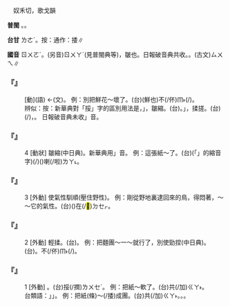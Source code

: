 
=={{ruby|挼|ㄖㄨㄛˊ}}==

　奴禾切，歌戈韻

'''普閩''' {{ruby|(文)|ㄌㄜˊ}}。{{ruby|(白)|ㄌㆤˊ}}。

'''台甘''' <rt>ㄌㄜˊ</rt>。按：通作：捼∥

'''國音''' <rt>ㄖㄨㄛˊ</rt>。(另音)<rt>ㄖㄨㄚˊ</rt>(見普閩典等)，皺也。日報破音典共收{{ruby|(文)|ㄖㄨㄛˊ}}。{{ruby|(語)|ㄋㄨㄛˊ}}。(古文)<rt>ㄙㄨㄟ</rt>∥

    

==='''『{{ruby|挼|ㄖㄨㄛˊ}}{{ruby|搓|·ㄘㄨㄛ}}』'''===
: [動](語) ←{{ruby|挼|ㄋㄨㄛˊ}}{{ruby|搓|ㄘㄨㄛ}}(文)。 例：別把鮮花～壞了。(台){{ruby|生|ㄘㆥ}}{{ruby|/|ㄑㆪ}}(鮮也){{ruby|花|ㄏㄨㆤ}}不(/伓)<rt>ㆬ˫</rt>{{ruby|通|ㄊㄤ}}{{ruby|搦|ㄌㄧㆦㆶ ͘}}(/{{ruby|<mark>&#xffefe;</mark>|ㄘㄨㆤ˪}}){{ruby|歹|ㄆㆮˋ}}{{ruby|去|ㄎㄧ˪}}。
:辨似：按：新華典對「挼」字的區別用法是，{{ruby|「|ㄖㄨㄚˊ}}」，皺縮。(台){{ruby|醮|ㆢㄧㄠˊ}}{{ruby|/|ㄌㄧㄠˊ}}。{{ruby|「|ㄖㄨㄛˊ}}」，揉搓。(台){{ruby|<mark>&#xf90ae;</mark>|ㄙㄜ}}(/{{ruby|<mark>&#xf90ae;</mark>|ㄙㄜ}}{{ruby|軟|ㄋㆭˋ}})，{{ruby|搦|ㄌㄧㆦㆶ ͘}}{{ruby|做|ㄗㄨㆤ˪}}{{ruby|/|ㄗㄜ˪}}{{ruby|歸|ㄍㄨㄧ}}{{ruby|丸|ㄨㄢˊ}}。 日報破音典未收{{ruby|「|ㄖㄨㄚˊ}}」音。
:
    

==='''『{{ruby|挼|ㄖㄨㄛˊ}}』'''===
:4  [動狀] 皺縮(中日典)。新華典用{{ruby|「|ㄖㄨㄚˊ}}」音。 例：這張紙～了。(台){{ruby|<mark>&#xffb50;</mark>|ㄐㄧㆵ}}(「{{ruby|此|ㄐㄧˋ}}{{ruby|一|ㄐㄧㆵ ͘}}」的縮音字)(/{{ruby|此|ㄐㄧㆵ}}){{ruby|張|ㄉㄧㆫ}}{{ruby|/|ㄉㄧㆧ}}{{ruby|紙|ㄗㄨㄚˋ}}{{ruby|<mark>&#xf9260;</mark>|ㄌㄧㄠˊ}}({{ruby|→|ㆢㄧㄠˊ}}){{ruby|去|ㄎㄧ˪}}喇(/啦)<rt>ㄌㄚ˪</rt>。
    

==='''『{{ruby|挼|ㄖㄨㄛˊ}}』'''===
:3  [外動] 使氣性馴順(壓住野性)。 例：剛從野地裏逮回來的鳥，得悶著，～～它的氣性。(台){{ruby|拄|ㄉㄨˋ}}{{ruby|則|ㄐㄧㄚㆷ}}({{ruby|適|ㄒㄧㆤㆶ}}{{ruby|即|ㄐㄧㄚㆷ}}){{ruby|對|ㄉㄨㄧ˪}}{{ruby|野|ㄧㄚˋ}}{{ruby|外|ㆣㄨㄚ˫}}{{ruby|掠|ㄌㄧㄚㆶ ͘}}{{ruby|轉|ㄉㆭˋ}}{{ruby|來|·ㄌㄞˊ}}{{ruby|丌|ㆤ}}{{ruby|鳥|ㄐㄧㄠˋ}}{{ruby|仔|ㄚ}}{{ruby|著|ㄉㄧㄜㆷ ͘}}{{ruby|且|ㄑㄧㆩˋ}}{{ruby|翕|ㄏㄧㆴ}}在(/<mark>&#xf9549;</mark>)<rt>ㄉㆤㆷ</rt>{{ruby|付|ㄏㆦ˫}}{{ruby|伊|ㄧ}}{{ruby|馴|ㄙㄨㄣˊ}}。
    

==='''『{{ruby|挼|ㄖㄨㄛˊ}}』'''===
:2  [外動] 輕揉。(台){{ruby|輕|ㄎㄧㄣ}}{{ruby|撋|ㄋㄨㄚˋ}}。 例：把麵團～一～就行了，別使勁捏(中日典)。(台){{ruby|麵|ㄇㄧ˫}}{{ruby|<mark>&#xf9066;</mark>|ㄘㆤㆷ}}{{ruby|輕|ㄎㄧㄣ}}{{ruby|輕|ㄎㄧㄣ}}{{ruby|仔|ㄚ}}{{ruby|撋|ㄋㄨㄚˋ}}{{ruby|撋|ㄋㄨㄚˋ}}{{ruby|搦|ㄌㄚㆶ ͘}}{{ruby|/|ㄌㄧㆦㆶ ͘}}{{ruby|搦|ㄌㄚㆶ ͘}}{{ruby|/|ㄌㄧㆦㆶ ͘}}{{ruby|咧|ㄌㆤ˪}}{{ruby|著|ㄉㄧㄜㆷ ͘}}{{ruby|好|ㄏㄜˋ}}。不(/伓)<rt>ㆬ˫</rt>{{ruby|通|ㄊㄤ}}{{ruby|大|ㄉㄨㄚ˫}}{{ruby|力|ㄌㄚㆵ ͘}}{{ruby|捏|ㄌㄧㄚㆴ ͘}}{{ruby|/|ㄌㄧㆷ ͘}}(/{{ruby|搦|ㄌㄧㆦㆶ ͘}})。
    

==='''『{{ruby|挼|ㄖㄨㄛˊ}}』'''===
:1  [外動] {{ruby|揉|ㄖㄡˊ}}{{ruby|搓|·ㄘㄨㄛ}}。(台)挼(/撋)<rt>ㄌㄨㆤˊ</rt>。 例：把紙～軟了。(台){{ruby|紙|ㄗㄨㄚˋ}}{{ruby|硬|ㄫㆤ˫}}{{ruby|正|ㄐㄧㆩ˫}}共(/加)<rt>ㄍㄚ˫</rt>{{ruby|挼|ㄌㄨㆤˊ}}{{ruby|挼|ㄌㄨㆤˊ}}{{ruby|付|ㄏㆦ˫}}{{ruby|伊|ㄧ}}{{ruby|軟|ㄋㆭˋ}}{{ruby|勢|ㄙㆤ˪}}。
:台類語：{{ruby|「|ㄙㄜ}}{{ruby|/|ㄋㄨㄚˋ}}」{{ruby|「|ㆢㄧㆦㆶ ͘}}{{ruby|/|ㄌㄧㆦㆶ ͘}}」。 例：把紙(條)～(/捼)成團。(台){{ruby|紙|ㄗㄨㄚˋ}}共(/加)<rt>ㄍㄚ˫</rt>{{ruby|搦|ㄌㄧㆦㆶ ͘}}{{ruby|歸|ㄍㄧㄨˊ}}{{ruby|毬|ㄍㄧㄨˊ}}。{{ruby|搦|ㆢㄧㆦㆶ ͘}}{{ruby|/|ㄌㄧㆦㆶ ͘}}。{{ruby|挼|ㆡㄨㆤˊ}}{{ruby|/|ㄌㄨㆤˊ}}。
:
    
